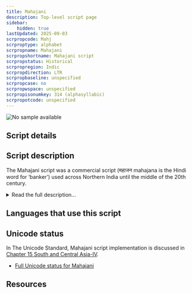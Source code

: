```yaml
---
title: Mahajani
description: Top-level script page
sidebar:
    hidden: true
lastUpdated: 2025-09-03
scrpropcode: Mahj
scrproptype: alphabet
scrpropname: Mahajani
scrpropshortname: Mahajani script
scrpropstatus: Historical
scrpropregion: Indic
scrpropdirection: LTR
scrpropbaseline: unspecified
scrpropcase: no
scrpropwspace: unspecified
scrpropisonumkey: 314 (alphasyllabic)
scrpropotcode: unspecified
---
```



![No sample available](../images/nosample.png)



## Script details

<ScriptDetails />

## Script description

The Mahajani script was a commercial script (महाजन mahajana is the Hindi word for ‘banker’) used across Northern India until the middle of the 20th century.

<details>
<summary>Read the full description...</summary>It was used by speakers of a number of languages, including Hindi, Marwari and Punjabi, and was taught in special merchant- and business-focused schools alongside other skills required for conducting business.

Mahajani functions as an alphabet, but also displays some characteristics of an abugida. In theory, consonant letters contain an inherent [a] vowel, but there are no vowel diacritics to modify this vowel, so each consonant letter can also be used to represent a following [i], [i:], [u], [u:], [e], [o], [ai], or [au]. There are, however, independent vowel letters, which can be written after the consonant to indicate either that a vowel immediately follows the consonant or that a vowel follows the [a] inherent in that consonant. This means that the sequence ka + o can represent either [ko] or [kao]. Consonant clusters are equally ambiguous when written. There is no visible virama to cancel a post-consonantal vowel, so the elements of a consonant cluster are written sequentially using the full forms of regular consonant letters. So the sequence ka + ra can represent either [kra] or [kara]. This means that, in general, the value of a consonant must be inferred at the morphological level.

The term ‘mahajani’ is also sometimes applied to a merchant-specific style of writing another Indic script. For example, Mahajani Gujarati refers to the Gujarati script as it is used by Gujarati-speaking merchants. In this case, the characteristics of the Mahajani script proper may not be present.
</details>

## Languages that use this script

<WsList script='Mahj' wsMax='5' />

## Unicode status

In The Unicode Standard, Mahajani script implementation is discussed in [Chapter 15 South and Central Asia-IV](http://www.unicode.org/versions/latest/ch15.pdf).

- [Full Unicode status for Mahajani](/scrlang/unicode/mahj-unicode)



## Resources

<ScriptResources detailSummary='seemore' />

